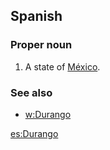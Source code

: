 ==Spanish==

===Proper noun===
{{es-proper noun}}

# A state of [[México]].

===See also===
* [[w:Durango]]

[[es:Durango]]